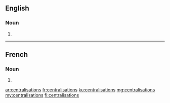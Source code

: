 ==English==

===Noun===
{{head|en|plural}}

# {{plural of|centralisation|lang=en}}

----

==French==

===Noun===
{{head|fr|plural|g=f-p}}

# {{plural of|centralisation|lang=fr}}

[[ar:centralisations]]
[[fr:centralisations]]
[[ku:centralisations]]
[[mg:centralisations]]
[[my:centralisations]]
[[fi:centralisations]]